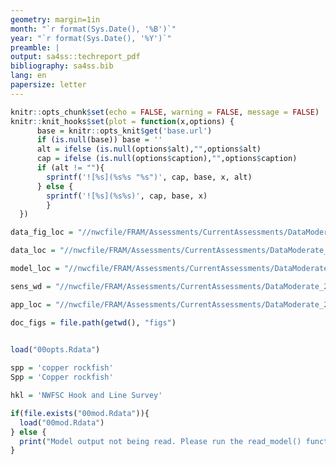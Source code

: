 ```yaml
---
geometry: margin=1in
month: "`r format(Sys.Date(), '%B')`"
year: "`r format(Sys.Date(), '%Y')`"
preamble: |
output: sa4ss::techreport_pdf
bibliography: sa4ss.bib
lang: en
papersize: letter
---
```


```r
knitr::opts_chunk$set(echo = FALSE, warning = FALSE, message = FALSE)
knitr::knit_hooks$set(plot = function(x,options) {
      base = knitr::opts_knit$get('base.url')
      if (is.null(base)) base = ''
      alt = ifelse (is.null(options$alt),"",options$alt)
      cap = ifelse (is.null(options$caption),"",options$caption)
      if (alt != ""){
        sprintf('![%s](%s%s "%s")', cap, base, x, alt)
      } else {
        sprintf('![%s](%s%s)', cap, base, x)  
        }
  })

data_fig_loc = "//nwcfile/FRAM/Assessments/CurrentAssessments/DataModerate_2021/copper_rockfish/data/biology/plots"

data_loc = "//nwcfile/FRAM/Assessments/CurrentAssessments/DataModerate_2021/copper_rockfish/data"

model_loc = "//nwcfile/FRAM/Assessments/CurrentAssessments/DataModerate_2021/copper_rockfish/models"

sens_wd = "//nwcfile/FRAM/Assessments/CurrentAssessments/DataModerate_2021/copper_rockfish/models/ca_s_pt_c/_sensitivities/_plots"

app_loc = "//nwcfile/FRAM/Assessments/CurrentAssessments/DataModerate_2021/copper_rockfish/write_up"

doc_figs = file.path(getwd(), "figs")

  
load("00opts.Rdata")

spp = 'copper rockfish'
Spp = 'Copper rockfish'

hkl = 'NWFSC Hook and Line Survey'

if(file.exists("00mod.Rdata")){
  load("00mod.Rdata")
} else {
  print("Model output not being read. Please run the read_model() function.")
}

```
